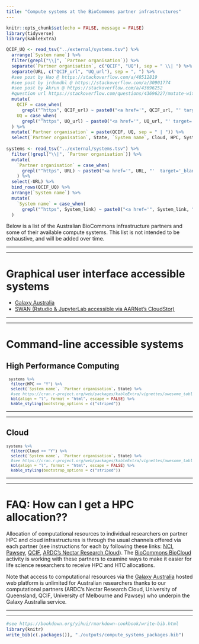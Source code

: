 ```yaml
---
title: "Compute systems at the BioCommons partner infrastructures"
---
```


```r
knitr::opts_chunk$set(echo = FALSE, message = FALSE)
library(tidyverse)
library(kableExtra)

QCIF_UQ <- read_tsv("../external/systems.tsv") %>%
  arrange(`System name`) %>%
  filter(grepl("\\|", `Partner organisation`)) %>%
  separate(`Partner organisation`, c("QCIF", "UQ"), sep = " \\| ") %>%
  separate(URL, c("QCIF_url", "UQ_url"), sep = ", ") %>%
  #see post by Hao @ https://stackoverflow.com/a/48512819
  #see post by jrdnmdhl @ https://stackoverflow.com/a/30901774
  #see post by Akrun @ https://stackoverflow.com/a/43696252
  #question url https://stackoverflow.com/questions/43696227/mutate-with-case-when-and-contains
  mutate(
    QCIF = case_when(
      grepl("^https", QCIF_url) ~ paste0("<a href='", QCIF_url, "' target='_blank' rel='noopener noreferrer'>", QCIF, "</a>")),
    UQ = case_when(
      grepl("^https", UQ_url) ~ paste0("<a href='", UQ_url, "' target='_blank' rel='noopener noreferrer'>", UQ, "</a>"))
  ) %>%
  mutate(`Partner organisation` = paste(QCIF, UQ, sep = " | ")) %>%
  select(`Partner organisation`, State, `System name`, Cloud, HPC, System_link)
  
systems <- read_tsv("../external/systems.tsv") %>%
  filter(!grepl("\\|", `Partner organisation`)) %>%
  mutate(
    `Partner organisation` = case_when(
      grepl("^https", URL) ~ paste0("<a href='", URL, "'  target='_blank' rel='noopener noreferrer'>", `Partner organisation`, "</a>"))
    ) %>%
  select(-URL) %>%
  bind_rows(QCIF_UQ) %>% 
  arrange(`System name`) %>%
  mutate(
    `System name` = case_when(
      grepl("^https", System_link) ~ paste0("<a href='", System_link, "'  target='_blank' rel='noopener noreferrer'>", `System name`, "</a>"))
  )

```

Below is a list of the Australian BioCommons infrastructure partners and some of their available compute systems. This list is not intended to be exhaustive, and will be added over time.

-----

-----

# Graphical user interface accessible systems

- [Galaxy Australia](https://usegalaxy.org.au/)
- [SWAN (Rstudio & JupyterLab accessible via AARNet’s CloudStor)](https://support.aarnet.edu.au/hc/en-us/sections/360000129695-CloudStor-SWAN)

-----

-----

# Command-line accessible systems

## High Performance Computing

<font size="2">
```r
 systems %>%
  filter(HPC == "Y") %>%
  select(`System name`, `Partner organisation`, State) %>%
  #see https://cran.r-project.org/web/packages/kableExtra/vignettes/awesome_table_in_html.html
  kbl(align = "l", format = "html", escape = FALSE) %>%
  kable_styling(bootstrap_options = c("striped"))
```
</font>

-----

-----

## Cloud

<font size="2">
```r
systems %>%
  filter(Cloud == "Y") %>%
  select(`System name`, `Partner organisation`, State) %>%
  #see https://cran.r-project.org/web/packages/kableExtra/vignettes/awesome_table_in_html.html
  kbl(align = "l", format = "html", escape = FALSE) %>%
  kable_styling(bootstrap_options = c("striped"))
```
</font>

-----

-----

# FAQ: How can I get a HPC allocation??

Allocation of computational resources to individual researchers on partner HPC and cloud infrastructures is through the usual channels offered via each partner (see instructions for each by following these links: [NCI](https://nci.org.au/users/how-access-nci), [Pawsey](https://support.pawsey.org.au/documentation/display/US/Getting+Access), [QCIF](https://www.qcif.edu.au/services/computing/), [ARDC's Nectar Research Cloud](http://cloud.nectar.org.au/start-now/)). The [BioCommons BioCloud](https://www.biocommons.org.au/biocloud) activity is working with these partners to examine ways to make it easier for life science researchers to receive HPC and HTC allocations.

Note that access to computational resources via the [Galaxy Australia](https://usegalaxy.org.au/) hosted web platform is unlimited for Australian researchers thanks to our computational partners (ARDC's Nectar Research Cloud, University of Queensland, QCIF, University of Melbourne and Pawsey) who underpin the Galaxy Australia service.  

-----

-----

```r
#see https://bookdown.org/yihui/rmarkdown-cookbook/write-bib.html
library(knitr)
write_bib(c(.packages()), "./outputs/compute_systems_packages.bib")
```
